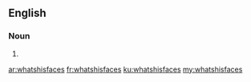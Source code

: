 ==English==

===Noun===
{{head|en|noun plural form}}

# {{plural of|whatshisface|lang=en}}

[[ar:whatshisfaces]]
[[fr:whatshisfaces]]
[[ku:whatshisfaces]]
[[my:whatshisfaces]]